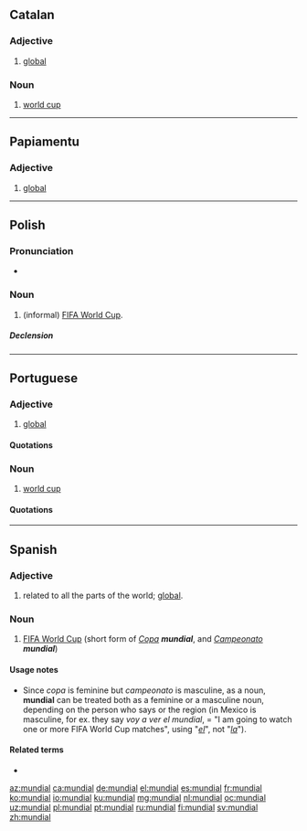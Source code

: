 ==Catalan==

===Adjective===
{{ca-adj|mf}}

# [[global]]

===Noun===
{{ca-noun|m}}

# [[world cup]]

----

==Papiamentu==

===Adjective===
{{head|pap|adjective}}

# [[global]]

----

==Polish==

===Pronunciation===
* {{audio|Pl-mundial.ogg|Audio|lang=pl}}

===Noun===
{{pl-noun|m-in}}

# (informal) [[w:FIFA World Cup|FIFA World Cup]].

=====Declension=====
{{pl-decl-noun
|mundial|mundiale
|mundialu|mundiali/mundialów
|mundialowi|mundialom
|mundial|mundiale
|mundialem|mundialami
|mundialu|mundialach
|mundialu|mundiale
}}

----

==Portuguese==

===Adjective===
{{pt-adj|mundia|l}}

# [[global]]

====Quotations====
{{seeCites}}

===Noun===
{{pt-noun|m|pl=mundiais}}

# [[world cup]]

====Quotations====
{{seeCites}}

----

==Spanish==

===Adjective===
{{es-adj|f=mundial|pl=mundiales}}

# related to all the parts of the world; [[global]].

===Noun===
{{es-noun|mf|es}}

# [[w:FIFA World Cup|FIFA World Cup]] (short form of ''[[copa#Spanish|Copa]] '''mundial''''', and ''[[campeonato#Spanish|Campeonato]] '''mundial''''')

====Usage notes====
* Since ''copa'' is feminine but ''campeonato'' is masculine, as a noun, '''mundial''' can be treated both as a feminine or a masculine noun, depending on the person who says or the region (in Mexico is masculine, for ex. they say ''voy a ver el mundial'', = "I am going to watch one or more FIFA World Cup matches", using "''[[el#Spanish|el]]''", not "''[[la#Spanish|la]]''").

====Related terms====
* {{l|es|mundo}}

[[az:mundial]]
[[ca:mundial]]
[[de:mundial]]
[[el:mundial]]
[[es:mundial]]
[[fr:mundial]]
[[ko:mundial]]
[[io:mundial]]
[[ku:mundial]]
[[mg:mundial]]
[[nl:mundial]]
[[oc:mundial]]
[[uz:mundial]]
[[pl:mundial]]
[[pt:mundial]]
[[ru:mundial]]
[[fi:mundial]]
[[sv:mundial]]
[[zh:mundial]]